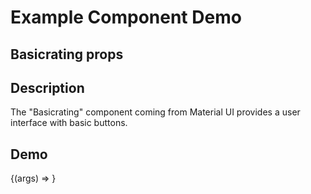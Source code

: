 
<Meta title="Example/Basicrating" component={Basicrating} />

# Example Component Demo

## Basicrating props
<Props of={Basicrating} />

## Description

The "Basicrating" component coming from Material UI provides a user interface with basic buttons.

## Demo

<Canvas>
  <Story name="Example Basicrating">
    {(args) => <Basicrating {...args} />}
  </Story>
</Canvas>
